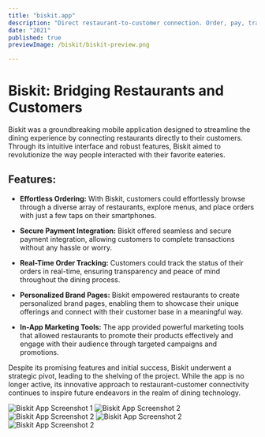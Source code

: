 ```yaml
---
title: "biskit.app"
description: "Direct restaurant-to-customer connection. Order, pay, track. Brand pages for eateries."
date: "2021"
published: true
previewImage: /biskit/biskit-preview.png

---
```


# Biskit: Bridging Restaurants and Customers

Biskit was a groundbreaking mobile application designed to streamline the dining experience by connecting restaurants directly to their customers. Through its intuitive interface and robust features, Biskit aimed to revolutionize the way people interacted with their favorite eateries.


## Features:

- **Effortless Ordering:** With Biskit, customers could effortlessly browse through a diverse array of restaurants, explore menus, and place orders with just a few taps on their smartphones.

- **Secure Payment Integration:** Biskit offered seamless and secure payment integration, allowing customers to complete transactions without any hassle or worry.

- **Real-Time Order Tracking:** Customers could track the status of their orders in real-time, ensuring transparency and peace of mind throughout the dining process.

- **Personalized Brand Pages:** Biskit empowered restaurants to create personalized brand pages, enabling them to showcase their unique offerings and connect with their customer base in a meaningful way.

- **In-App Marketing Tools:** The app provided powerful marketing tools that allowed restaurants to promote their products effectively and engage with their audience through targeted campaigns and promotions.

Despite its promising features and initial success, Biskit underwent a strategic pivot, leading to the shelving of the project. While the app is no longer active, its innovative approach to restaurant-customer connectivity continues to inspire future endeavors in the realm of dining technology.

<div style={{ display: 'flex', justifyContent: 'space-between' ,overflowX: "auto",whiteSpace: 'nowrap'}}>
    <img src="/biskit/biskit-img-0.png" alt="Biskit App Screenshot 1" style={{ width: '48%', height: 'auto' }} />
    <img src="/biskit/biskit-img-1.png" alt="Biskit App Screenshot 2" style={{ width: '48%', height: 'auto' }} />
    <img src="/biskit/biskit-img-2.png" alt="Biskit App Screenshot 2" style={{ width: '48%', height: 'auto' }} />
    <img src="/biskit/biskit-img-3.png" alt="Biskit App Screenshot 2" style={{ width: '48%', height: 'auto' }} />
    <img src="/biskit/biskit-img-4.png" alt="Biskit App Screenshot 2" style={{ width: '48%', height: 'auto' }} />
</div>

